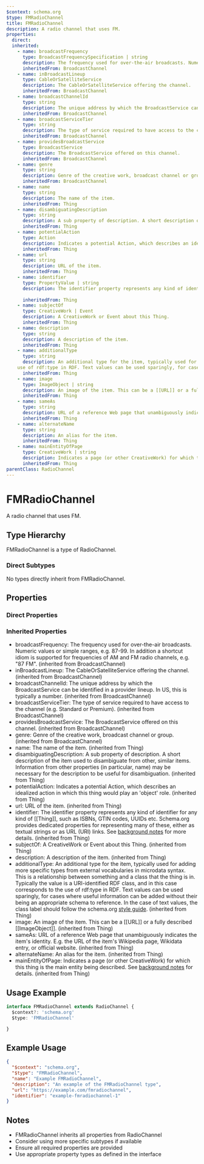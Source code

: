 ```yaml
---
$context: schema.org
$type: FMRadioChannel
title: FMRadioChannel
description: A radio channel that uses FM.
properties:
  direct:
  inherited:
    - name: broadcastFrequency
      type: BroadcastFrequencySpecification | string
      description: The frequency used for over-the-air broadcasts. Numeric values or simple ranges, e.g. 87-99. In addition a shortcut idiom is supported for frequencies of AM and FM radio channels, e.g. "87 FM".
      inheritedFrom: BroadcastChannel
    - name: inBroadcastLineup
      type: CableOrSatelliteService
      description: The CableOrSatelliteService offering the channel.
      inheritedFrom: BroadcastChannel
    - name: broadcastChannelId
      type: string
      description: The unique address by which the BroadcastService can be identified in a provider lineup. In US, this is typically a number.
      inheritedFrom: BroadcastChannel
    - name: broadcastServiceTier
      type: string
      description: The type of service required to have access to the channel (e.g. Standard or Premium).
      inheritedFrom: BroadcastChannel
    - name: providesBroadcastService
      type: BroadcastService
      description: The BroadcastService offered on this channel.
      inheritedFrom: BroadcastChannel
    - name: genre
      type: string
      description: Genre of the creative work, broadcast channel or group.
      inheritedFrom: BroadcastChannel
    - name: name
      type: string
      description: The name of the item.
      inheritedFrom: Thing
    - name: disambiguatingDescription
      type: string
      description: A sub property of description. A short description of the item used to disambiguate from other, similar items. Information from other properties (in particular, name) may be necessary for the description to be useful for disambiguation.
      inheritedFrom: Thing
    - name: potentialAction
      type: Action
      description: Indicates a potential Action, which describes an idealized action in which this thing would play an 'object' role.
      inheritedFrom: Thing
    - name: url
      type: string
      description: URL of the item.
      inheritedFrom: Thing
    - name: identifier
      type: PropertyValue | string
      description: The identifier property represents any kind of identifier for any kind of [[Thing]], such as ISBNs, GTIN codes, UUIDs etc. Schema.org provides dedicated properties for representing many of these, either as textual strings or as URL (URI) links. See [background notes](/docs/datamodel.html#identifierBg) for more details.
        
      inheritedFrom: Thing
    - name: subjectOf
      type: CreativeWork | Event
      description: A CreativeWork or Event about this Thing.
      inheritedFrom: Thing
    - name: description
      type: string
      description: A description of the item.
      inheritedFrom: Thing
    - name: additionalType
      type: string
      description: An additional type for the item, typically used for adding more specific types from external vocabularies in microdata syntax. This is a relationship between something and a class that the thing is in. Typically the value is a URI-identified RDF class, and in this case corresponds to the
    use of rdf:type in RDF. Text values can be used sparingly, for cases where useful information can be added without their being an appropriate schema to reference. In the case of text values, the class label should follow the schema.org <a href="https://schema.org/docs/styleguide.html">style guide</a>.
      inheritedFrom: Thing
    - name: image
      type: ImageObject | string
      description: An image of the item. This can be a [[URL]] or a fully described [[ImageObject]].
      inheritedFrom: Thing
    - name: sameAs
      type: string
      description: URL of a reference Web page that unambiguously indicates the item's identity. E.g. the URL of the item's Wikipedia page, Wikidata entry, or official website.
      inheritedFrom: Thing
    - name: alternateName
      type: string
      description: An alias for the item.
      inheritedFrom: Thing
    - name: mainEntityOfPage
      type: CreativeWork | string
      description: Indicates a page (or other CreativeWork) for which this thing is the main entity being described. See [background notes](/docs/datamodel.html#mainEntityBackground) for details.
      inheritedFrom: Thing
parentClass: RadioChannel
---
```

# FMRadioChannel

A radio channel that uses FM.

## Type Hierarchy

FMRadioChannel is a type of RadioChannel.

### Direct Subtypes

No types directly inherit from FMRadioChannel.

## Properties

### Direct Properties



### Inherited Properties

- broadcastFrequency: The frequency used for over-the-air broadcasts. Numeric values or simple ranges, e.g. 87-99. In addition a shortcut idiom is supported for frequencies of AM and FM radio channels, e.g. "87 FM". (inherited from BroadcastChannel)
- inBroadcastLineup: The CableOrSatelliteService offering the channel. (inherited from BroadcastChannel)
- broadcastChannelId: The unique address by which the BroadcastService can be identified in a provider lineup. In US, this is typically a number. (inherited from BroadcastChannel)
- broadcastServiceTier: The type of service required to have access to the channel (e.g. Standard or Premium). (inherited from BroadcastChannel)
- providesBroadcastService: The BroadcastService offered on this channel. (inherited from BroadcastChannel)
- genre: Genre of the creative work, broadcast channel or group. (inherited from BroadcastChannel)
- name: The name of the item. (inherited from Thing)
- disambiguatingDescription: A sub property of description. A short description of the item used to disambiguate from other, similar items. Information from other properties (in particular, name) may be necessary for the description to be useful for disambiguation. (inherited from Thing)
- potentialAction: Indicates a potential Action, which describes an idealized action in which this thing would play an 'object' role. (inherited from Thing)
- url: URL of the item. (inherited from Thing)
- identifier: The identifier property represents any kind of identifier for any kind of [[Thing]], such as ISBNs, GTIN codes, UUIDs etc. Schema.org provides dedicated properties for representing many of these, either as textual strings or as URL (URI) links. See [background notes](/docs/datamodel.html#identifierBg) for more details.
         (inherited from Thing)
- subjectOf: A CreativeWork or Event about this Thing. (inherited from Thing)
- description: A description of the item. (inherited from Thing)
- additionalType: An additional type for the item, typically used for adding more specific types from external vocabularies in microdata syntax. This is a relationship between something and a class that the thing is in. Typically the value is a URI-identified RDF class, and in this case corresponds to the
    use of rdf:type in RDF. Text values can be used sparingly, for cases where useful information can be added without their being an appropriate schema to reference. In the case of text values, the class label should follow the schema.org <a href="https://schema.org/docs/styleguide.html">style guide</a>. (inherited from Thing)
- image: An image of the item. This can be a [[URL]] or a fully described [[ImageObject]]. (inherited from Thing)
- sameAs: URL of a reference Web page that unambiguously indicates the item's identity. E.g. the URL of the item's Wikipedia page, Wikidata entry, or official website. (inherited from Thing)
- alternateName: An alias for the item. (inherited from Thing)
- mainEntityOfPage: Indicates a page (or other CreativeWork) for which this thing is the main entity being described. See [background notes](/docs/datamodel.html#mainEntityBackground) for details. (inherited from Thing)

## Usage Example

```typescript
interface FMRadioChannel extends RadioChannel {
  $context?: 'schema.org'
  $type: 'FMRadioChannel'

}
```

## Example Usage

```json
{
  "$context": "schema.org",
  "$type": "FMRadioChannel",
  "name": "Example FMRadioChannel",
  "description": "An example of the FMRadioChannel type",
  "url": "https://example.com/fmradiochannel",
  "identifier": "example-fmradiochannel-1"
}
```

## Notes

- FMRadioChannel inherits all properties from RadioChannel
- Consider using more specific subtypes if available
- Ensure all required properties are provided
- Use appropriate property types as defined in the interface